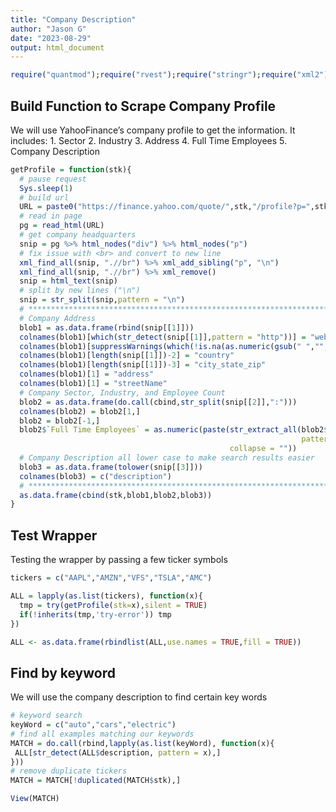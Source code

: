 ```yaml
---
title: "Company Description"
author: "Jason G"
date: "2023-08-29"
output: html_document
---
```


```r
require("quantmod");require("rvest");require("stringr");require("xml2")
```

## Build Function to Scrape Company Profile

We will use YahooFinance's company profile to get the information. It includes:
1. Sector
2. Industry
3. Address
4. Full Time Employees
5. Company Description

```r

getProfile = function(stk){
  # pause request 
  Sys.sleep(1)
  # build url  
  URL = paste0("https://finance.yahoo.com/quote/",stk,"/profile?p=",stk)
  # read in page
  pg = read_html(URL)
  # get company headquarters
  snip = pg %>% html_nodes("div") %>% html_nodes("p") 
  # fix issue with <br> and convert to new line
  xml_find_all(snip, ".//br") %>% xml_add_sibling("p", "\n")
  xml_find_all(snip, ".//br") %>% xml_remove() 
  snip = html_text(snip)
  # split by new lines ("\n")
  snip = str_split(snip,pattern = "\n")
  # ***************************************************************************************
  # Company Address
  blob1 = as.data.frame(rbind(snip[[1]]))
  colnames(blob1)[which(str_detect(snip[[1]],pattern = "http"))] = "website"
  colnames(blob1)[suppressWarnings(which(!is.na(as.numeric(gsub(" ","",snip[[1]])))))] = "phone"
  colnames(blob1)[length(snip[[1]])-2] = "country"
  colnames(blob1)[length(snip[[1]])-3] = "city_state_zip"
  colnames(blob1)[1] = "address"
  colnames(blob1)[1] = "streetName"
  # Company Sector, Industry, and Employee Count
  blob2 = as.data.frame(do.call(cbind,str_split(snip[[2]],":")))
  colnames(blob2) = blob2[1,]
  blob2 = blob2[-1,]
  blob2$`Full Time Employees` = as.numeric(paste(str_extract_all(blob2$`Full Time Employees`,
                                                                 pattern = "[0-9]")[[1]],
                                                 collapse = ""))
  # Company Description all lower case to make search results easier
  blob3 = as.data.frame(tolower(snip[[3]]))
  colnames(blob3) = c("description")
  # ***************************************************************************************
  as.data.frame(cbind(stk,blob1,blob2,blob3))
}

```

## Test Wrapper

Testing the wrapper by passing a few ticker symbols
```r
tickers = c("AAPL","AMZN","VFS","TSLA","AMC")

ALL = lapply(as.list(tickers), function(x){
  tmp = try(getProfile(stk=x),silent = TRUE)
  if(!inherits(tmp,'try-error')) tmp
})

ALL <- as.data.frame(rbindlist(ALL,use.names = TRUE,fill = TRUE))
```

## Find by keyword

We will use the company description to find certain key words
```r
# keyword search
keyWord = c("auto","cars","electric")
# find all examples matching our keywords
MATCH = do.call(rbind,lapply(as.list(keyWord), function(x){
 ALL[str_detect(ALL$description, pattern = x),]  
}))
# remove duplicate tickers
MATCH = MATCH[!duplicated(MATCH$stk),]

View(MATCH)
```

